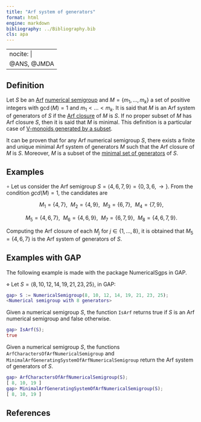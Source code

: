 ```yaml
---
title: "Arf system of generators"
format: html
engine: markdown
bibliography: ../Bibliography.bib
cls: apa
---
```


---
nocite: |
  @ANS, @JMDA
---

<!--  Arf_NS -->

## Definition

Let $S$ be an [Arf](../Families-NS/Arf-semigroup.qmd) [numerical semigroup](Numerical-semigroup.qmd) and $M = \{m_1, \ldots, m_k\}$ a set of positive integers with $\gcd(M) = 1$ and $m_1 < \ldots < m_k$. It is said that $M$ is an Arf system of generators of $S$ if the [Arf closure](Arf-closure.qmd) of $M$ is $S$. If no proper subset of $M$ has Arf closure $S$, then it is said that $M$ is minimal. This definition is a particular case of [V-monoids generated by a subset](../Varieties-NS/V-monoid-generated.qmd).


It can be proven that for any Arf numerical semigroup $S$, there exists a finite and unique minimal Arf system of generators $M$ such that the Arf closure of $M$ is $S$. Moreover, $M$ is a subset of the [minimal set of generators](Minimal-set-of-generators.qmd) of $S$.


## Examples

$\circ$ Let us consider the Arf semigroup $S = \langle 4, 6, 7, 9 \rangle = \{0, 3, 6, \rightarrow\}$. From the condition $gcd(M) = 1$, the candidates are

$$
M_1 = \{4, 7\}, ~~ M_2 = \{4, 9\}, ~~ M_3 = \{6, 7\}, ~~ M_4 = \{7,9\},
$$

$$
M_5 = \{4, 6, 7\}, ~~ M_6 = \{4, 6, 9\}, ~~ M_7 = \{6, 7, 9\}, ~~ M_8 = \{4, 6, 7, 9\}.
$$ 

Computing the Arf closure of each $M_j$ for $j \in \{1, \dots, 8\}$, it is obtained that $M_5 = \{4, 6, 7\}$ is the Arf system of generators of $S$.

## Examples with GAP

The following example is made with the package NumericalSgps in GAP.

$\diamond$ Let $S = \langle 8, 10, 12, 14, 19, 21, 23, 25 \rangle$, in GAP:

``` gap
gap> S := NumericalSemigroup(8, 10, 12, 14, 19, 21, 23, 25);
<Numerical semigroup with 8 generators>
```

Given a numerical semigroup $S$, the function `IsArf` returns true if $S$ is an Arf numerical semigroup and false otherwise.

``` gap
gap> IsArf(S);
true
```

Given a numerical semigroup $S$, the functions `ArfCharactersOfArfNumericalSemigroup` and `MinimalArfGeneratingSystemOfArfNumericalSemigroup` return the Arf system of generators of $S$.

``` gap
gap> ArfCharactersOfArfNumericalSemigroup(S);
[ 8, 10, 19 ]
gap> MinimalArfGeneratingSystemOfArfNumericalSemigroup(S);
[ 8, 10, 19 ]
```

## References

::: {#refs}

:::

